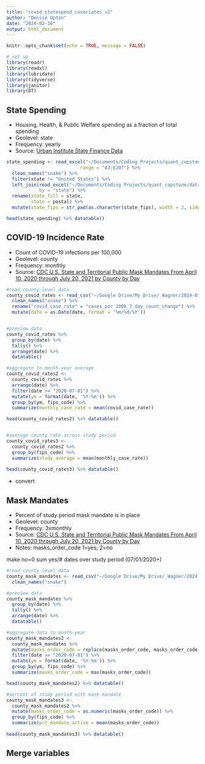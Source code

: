 ```yaml
---
title: "covid_statespend_covariates_v2"
author: "Denise Upton"
date: "2024-02-16"
output: html_document
---
```


```r
knitr::opts_chunk$set(echo = TRUE, message = FALSE)

# set up
library(readr)
library(readxl)
library(lubridate)
library(tidyverse)
library(janitor)
library(DT)
```

## State Spending

* Housing, Health, & Public Welfare spending as a fraction of total spending
* Geolevel: state
* Frequency: yearly
* Source: [Urban Institute State Finance Data](https://state-local-finance-data.taxpolicycenter.org/pages.cfm)

```r
state_spending <- read_excel("~/Documents/Coding Projects/quant_capstone/data_raw/state_spending_urban.xlsx",
                           range = "A3:E207") %>% 
  clean_names("snake") %>%
  filter(state != "United States") %>% 
  left_join(read_excel("~/Documents/Coding Projects/quant_capstone/data_raw/state_abbrev_crosswalk.xlsx"),
            by = "state") %>% 
  rename(state_full = state,
         state = postal) %>% 
  mutate(state_fips = str_pad(as.character(state_fips), width = 2, side = "left", pad = "0"))

head(state_spending) %>% datatable()
```

## COVID-19 Incidence Rate

* Count of COVID-19 infections per 100,000
* Geolevel: county
* Frequency: monthly
* Source: [CDC U.S. State and Territorial Public Mask Mandates From April 10, 2020 through July 20, 2021 by County by Day](https://data.cdc.gov/Public-Health-Surveillance/Weekly-COVID-19-County-Level-of-Community-Transmis/jgk8-6dpn/about_data)

```r

#read county-level data
county_covid_rates <- read_csv("~/Google Drive/My Drive/_Wagner/2024-01/Capstone/Data/Weekly_COVID-19_County_Level_of_Community_Transmission_Historical_Changes_-_ARCHIVED_20240213.csv") %>%
  clean_names("snake") %>%
  rename("covid_case_rate" = "cases_per_100k_7_day_count_change") %>% 
  mutate(date = as.Date(date, format = '%m/%d/%Y'))


#preview data
county_covid_rates %>%
  group_by(date) %>% 
  tally() %>% 
  arrange(date) %>% 
  datatable()

#aggregate to month-year average
county_covid_rates2 <-
  county_covid_rates %>%
  arrange(date) %>% 
  filter(date >= "2020-07-01") %>%
  mutate(ym = format(date, '%Y-%m')) %>% 
  group_by(ym, fips_code) %>% 
  summarize(monthly_case_rate = mean(covid_case_rate))

head(county_covid_rates2) %>% datatable()


#average county rate across study period
county_covid_rates3 <-
  county_covid_rates2 %>%
  group_by(fips_code) %>%
  summarize(study_average = mean(monthly_case_rate))
  
head(county_covid_rates3) %>% datatable()

```

* convert  

## Mask Mandates

* Percent of study period mask mandate is in place
* Geolevel: county
* Frequency: 3xmonthly
* Source: [CDC U.S. State and Territorial Public Mask Mandates From April 10, 2020 through July 20, 2021 by County by Day](https://data.cdc.gov/Policy-Surveillance/U-S-State-and-Territorial-Public-Mask-Mandates-Fro/62d6-pm5i/about_data)
* Notes: masks_order_code 1=yes; 2=no

make no=0
sum yes/# dates over study period (07/01/2020+)

```r

#read county-level data
county_mask_mandates <- read_csv("~/Google Drive/My Drive/_Wagner/2024-01/Capstone/Data/U.S._State_and_Territorial_Public_Mask_Mandates_From_April_10__2020_through_July_20__2021_by_County_by_Day_20240217.csv") %>%
  clean_names("snake")

#preview data
county_mask_mandates %>%
  group_by(date) %>% 
  tally() %>% 
  arrange(date) %>% 
  datatable()

#aggregate data to month-year
county_mask_mandates2 <-
  county_mask_mandates %>%
  mutate(masks_order_code = replace(masks_order_code, masks_order_code == 2, "0")) %>%
  filter(date >= "2020-07-01") %>%
  mutate(ym = format(date, '%Y-%m')) %>% 
  group_by(ym, fips_code) %>% 
  summarize(masks_order_code = max(masks_order_code))

head(county_mask_mandates2) %>% datatable()

#percent of study period with mask mandate
county_mask_mandates3 <-
  county_mask_mandates2 %>%
  mutate(masks_order_code = as.numeric(masks_order_code)) %>%
  group_by(fips_code) %>%
  summarize(pct_mandate_active = mean(masks_order_code))
  
head(county_mask_mandates3) %>% datatable()
```


## Merge variables

```r

```